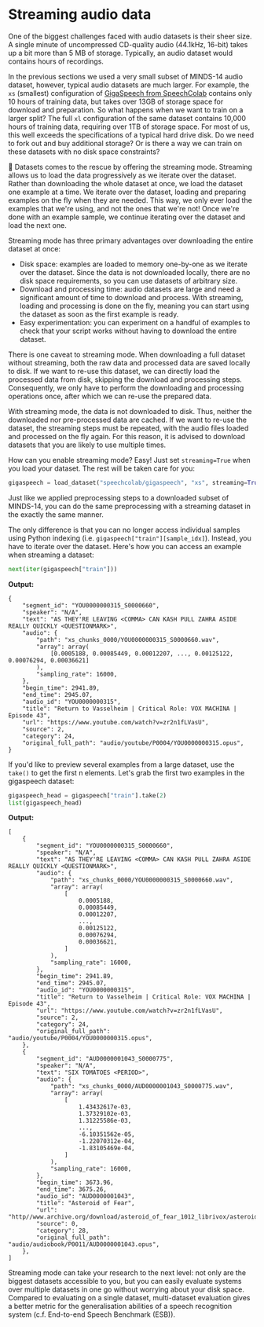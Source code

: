 # Streaming audio data

One of the biggest challenges faced with audio datasets is their sheer size. A single minute of uncompressed CD-quality audio (44.1kHz, 16-bit)
takes up  a bit more than 5 MB of storage. Typically, an audio dataset would contains hours of recordings.

In the previous sections we used a very small subset of MINDS-14 audio dataset, however, typical audio datasets are much larger.
For example, the `xs` (smallest) configuration of [GigaSpeech from SpeechColab](https://huggingface.co/datasets/speechcolab/gigaspeech)
contains only 10 hours of training data, but takes over 13GB of storage space for download and preparation. So what
happens when we want to train on a larger split? The full `xl` configuration of the same dataset contains 10,000 hours of
training data, requiring over 1TB of storage space. For most of us, this well exceeds the specifications of a typical
hard drive disk. Do we need to fork out and buy additional storage? Or is there a way we can train on these datasets with no disk space constraints?

 🤗 Datasets comes to the rescue by offering the streaming mode. Streaming allows us to load the data progressively as
 we iterate over the dataset. Rather than downloading the whole dataset at once, we load the dataset one example at a time.
 We iterate over the dataset, loading and preparing examples on the fly when they are needed. This way, we only ever
 load the examples that we're using, and not the ones that we're not!
Once we're done with an example sample, we continue iterating over the dataset and load the next one.

Streaming mode has three primary advantages over downloading the entire dataset at once:

* Disk space: examples are loaded to memory one-by-one as we iterate over the dataset. Since the data is not downloaded
locally, there are no disk space requirements, so you can use datasets of arbitrary size.
* Download and processing time: audio datasets are large and need a significant amount of time to download and process.
With streaming, loading and processing is done on the fly, meaning you can start using the dataset as soon as the first
example is ready.
* Easy experimentation: you can experiment on a handful of examples to check that your script works without having to
download the entire dataset.

There is one caveat to streaming mode. When downloading a full dataset without streaming, both the raw data and processed
data are saved locally to disk. If we want to re-use this dataset, we can directly load the processed data from disk,
skipping the download and processing steps.  Consequently, we only have to perform the downloading and processing
operations once, after which we can re-use the prepared data.

With streaming mode, the data is not downloaded to disk. Thus, neither the downloaded nor pre-processed data are cached.
If we want to re-use the dataset, the streaming steps must be repeated, with the audio files loaded and processed on
the fly again. For this reason, it is advised to download datasets that you are likely to use multiple times.

How can you enable streaming mode? Easy! Just set `streaming=True` when you load your dataset. The rest will be taken
care for you:

```py
gigaspeech = load_dataset("speechcolab/gigaspeech", "xs", streaming=True)
```

Just like we applied preprocessing steps to a downloaded subset of MINDS-14, you can do the same preprocessing with a
streaming dataset in the exactly the same manner.

The only difference is that you can no longer access individual samples using Python indexing (i.e. `gigaspeech["train"][sample_idx]`).
Instead, you have to iterate over the dataset. Here's how you can access an example when streaming a dataset:

```py
next(iter(gigaspeech["train"]))
```

**Output:**
```out
{
    "segment_id": "YOU0000000315_S0000660",
    "speaker": "N/A",
    "text": "AS THEY'RE LEAVING <COMMA> CAN KASH PULL ZAHRA ASIDE REALLY QUICKLY <QUESTIONMARK>",
    "audio": {
        "path": "xs_chunks_0000/YOU0000000315_S0000660.wav",
        "array": array(
            [0.0005188, 0.00085449, 0.00012207, ..., 0.00125122, 0.00076294, 0.00036621]
        ),
        "sampling_rate": 16000,
    },
    "begin_time": 2941.89,
    "end_time": 2945.07,
    "audio_id": "YOU0000000315",
    "title": "Return to Vasselheim | Critical Role: VOX MACHINA | Episode 43",
    "url": "https://www.youtube.com/watch?v=zr2n1fLVasU",
    "source": 2,
    "category": 24,
    "original_full_path": "audio/youtube/P0004/YOU0000000315.opus",
}
```

If you'd like to preview several examples from a large dataset, use the `take()` to get the first n elements. Let's grab
the first two examples in the gigaspeech dataset:

```py
gigaspeech_head = gigaspeech["train"].take(2)
list(gigaspeech_head)
```

**Output:**
```out
[
    {
        "segment_id": "YOU0000000315_S0000660",
        "speaker": "N/A",
        "text": "AS THEY'RE LEAVING <COMMA> CAN KASH PULL ZAHRA ASIDE REALLY QUICKLY <QUESTIONMARK>",
        "audio": {
            "path": "xs_chunks_0000/YOU0000000315_S0000660.wav",
            "array": array(
                [
                    0.0005188,
                    0.00085449,
                    0.00012207,
                    ...,
                    0.00125122,
                    0.00076294,
                    0.00036621,
                ]
            ),
            "sampling_rate": 16000,
        },
        "begin_time": 2941.89,
        "end_time": 2945.07,
        "audio_id": "YOU0000000315",
        "title": "Return to Vasselheim | Critical Role: VOX MACHINA | Episode 43",
        "url": "https://www.youtube.com/watch?v=zr2n1fLVasU",
        "source": 2,
        "category": 24,
        "original_full_path": "audio/youtube/P0004/YOU0000000315.opus",
    },
    {
        "segment_id": "AUD0000001043_S0000775",
        "speaker": "N/A",
        "text": "SIX TOMATOES <PERIOD>",
        "audio": {
            "path": "xs_chunks_0000/AUD0000001043_S0000775.wav",
            "array": array(
                [
                    1.43432617e-03,
                    1.37329102e-03,
                    1.31225586e-03,
                    ...,
                    -6.10351562e-05,
                    -1.22070312e-04,
                    -1.83105469e-04,
                ]
            ),
            "sampling_rate": 16000,
        },
        "begin_time": 3673.96,
        "end_time": 3675.26,
        "audio_id": "AUD0000001043",
        "title": "Asteroid of Fear",
        "url": "http//www.archive.org/download/asteroid_of_fear_1012_librivox/asteroid_of_fear_1012_librivox_64kb_mp3.zip",
        "source": 0,
        "category": 28,
        "original_full_path": "audio/audiobook/P0011/AUD0000001043.opus",
    },
]
```

Streaming mode can take your research to the next level: not only are the biggest datasets accessible to you, but you
can easily evaluate systems over multiple datasets in one go without worrying about your disk space. Compared to
evaluating on a single dataset, multi-dataset evaluation gives a better metric for the generalisation abilities of a
speech recognition system (c.f. End-to-end Speech Benchmark (ESB)).


